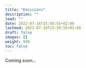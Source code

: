 ```yaml
---
title: "Emissions"
description: ""
lead: ""
date: 2022-07-16T15:50:55+02:00
lastmod: 2022-07-16T15:50:55+02:00
draft: false
images: []
weight: 999
toc: false
---
```


Coming soon...